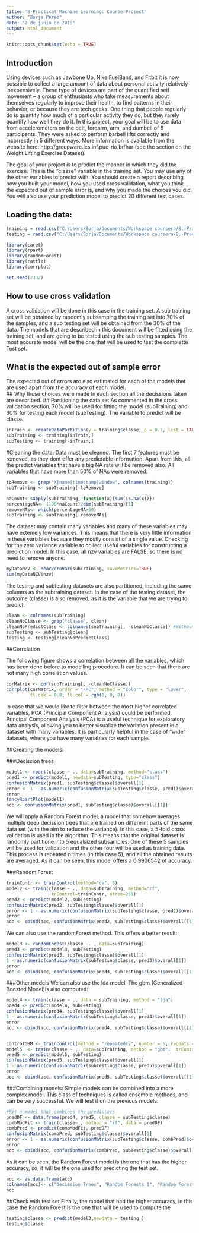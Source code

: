 ```yaml
---
title: '8-Practical Machine Learning: Course Project'
author: "Borja Perez"
date: "2 de junio de 2019"
output: html_document
---
```


```r
knitr::opts_chunk$set(echo = TRUE)
```

## Introduction
Using devices such as Jawbone Up, Nike FuelBand, and Fitbit it is now possible to collect a large amount of data about personal activity relatively inexpensively. These type of devices are part of the quantified self movement – a group of enthusiasts who take measurements about themselves regularly to improve their health, to find patterns in their behavior, or because they are tech geeks. One thing that people regularly do is quantify how much of a particular activity they do, but they rarely quantify how well they do it. In this project, your goal will be to use data from accelerometers on the belt, forearm, arm, and dumbell of 6 participants. They were asked to perform barbell lifts correctly and incorrectly in 5 different ways. More information is available from the website here: http://groupware.les.inf.puc-rio.br/har (see the section on the Weight Lifting Exercise Dataset).


The goal of your project is to predict the manner in which they did the exercise. This is the "classe" variable in the training set. You may use any of the other variables to predict with. You should create a report describing how you built your model, how you used cross validation, what you think the expected out of sample error is, and why you made the choices you did. You will also use your prediction model to predict 20 different test cases.


## Loading the data:
```r
training = read.csv("C:/Users/Borja/Documents/Workspace coursera/8.-Practical_Machine_Learning/FinalCourseProject/pml-training.csv", na.strings=c("NA","#DIV/0!", ""))
testing = read.csv("C:/Users/Borja/Documents/Workspace coursera/8.-Practical_Machine_Learning/FinalCourseProject/pml-testing.csv", na.strings=c("NA","#DIV/0!", ""))

library(caret)
library(rpart)
library(randomForest)
library(rattle)
library(corrplot)

set.seed(2332)
```




## How to use cross validation
A cross validation will be done in this case in the training set. A sub training set will be obtained by randomly subsamping the training set into 70% of the samples, and a sub testing set will be obtained from the 30% of the data. The models that are described in this document will be fitted using the training set, and are going to be tested using the sub testing samples. 
The most accurate model will be the one that will be used to test the complette Test set. 

## What is the expected out of sample error
The expected out of errors are also estimated for each of the models that are used apart from the accuracy of each model.  
## Why those choices were made
In each section all the decissions taken are described. 
## Partitioning the data set
As commented in the cross validation section, 70% will be used for fitting the model (subTraining) and 30% for testing each model (subTesting). The variable to predict will be classe. 
```r
inTrain <- createDataPartition(y = training$classe, p = 0.7, list = FALSE)
subTraining <- training[inTrain,]
subTesting <- training[-inTrain,]
```
#Cleaning the data:
Data must be cleaned. The first 7 features must be removed, as they dont offer any predictable information. Apart from this, all the predict variables that have a big NA rate will be removed also. All variables that have more than 50% of NAs were removed. 


```r
toRemove <- grep("X|name|timestamp|window", colnames(training))
subTraining <- subTraining[-toRemove]

naCount<-sapply(subTraining, function(x){sum(is.na(x))})
percentageNA<- (100*naCount)/dim(subTraining)[1]
removeNAs<- which(percentageNA>50)
subTraining <- subTraining[-removeNAs]
```

The dataset may contain many variables and many of these variables may have extemely low variances. This means that there is very little information in these variables because they mostly consist of a single value. Checking for the zero variance variable to collect useful variables for constructing a prediction model. In this case, all nzv variables are FALSE, so there is no need to remove anyone. 

```r
myDataNZV <- nearZeroVar(subTraining, saveMetrics=TRUE)
sum(myDataNZV$nzv)
```

The testing and subtesting datasets are also partitioned, including the same columns as the subtraining dataset. In the case of the testing dataset, the outcome (classe) is also removed, as it is the variable that we are trying to predict. 
```r
clean <- colnames(subTraining)
cleanNoClasse <- grep("classe", clean)
cleanNoPredictClass <- colnames(subTraining[, -cleanNoClasse]) #Without classe
subTesting <- subTesting[clean]
testing <- testing[cleanNoPredictClass]

```

##Correlation

The following figure shows a correlation between all the variables, which has been done before to modelling procedure. It can be seen that there are not many high correlation values. 
```r
corMatrix <- cor(subTraining[, -cleanNoClasse])
corrplot(corMatrix, order = "FPC", method = "color", type = "lower", 
         tl.cex = 0.8, tl.col = rgb(0, 0, 0))
```

In case that we would like to filter between the most higher correlated variables, PCA (Principal Component Analysis) could be performed. Principal Component Analysis (PCA) is a useful technique for exploratory data analysis, allowing you to better visualize the variation present in a dataset with many variables. It is particularly helpful in the case of "wide" datasets, where you have many variables for each sample.


##Creating the models:


###Decission trees
```r
model1 <- rpart(classe ~ ., data=subTraining, method="class")
pred1 <- predict(model1, newdata=subTesting, type="class")
confusionMatrix(pred1, subTesting$classe)$overall[1]
error <- 1 - as.numeric(confusionMatrix(subTesting$classe, pred1)$overall[1])
error
fancyRpartPlot(model1)
acc <- confusionMatrix(pred1, subTesting$classe)$overall[[1]]
```

We will apply a Random Forest model, a model that somehow averages multiple deep decission trees that are trained on differernt parts of the same data set (with the aim to reduce the variance). In this case, a 5-fold cross validation is used in the algorithm. This means that the original dataset is randomly partitione into 5 equalsized subsamples. One of these 5 samples will be used for validation and the other four will be used as training data. This process is repeated n times (in this case 5), and all the obtained results are averaged. As it can be seen, this model offers a 0.9906542 of accuracy. 

###Random Forest
```r
trainContr <- trainControl(method="cv", 5)
model2 <- train(classe ~ ., data=subTraining, method="rf",
                 trControl=trainContr, ntree=251)
pred2 <- predict(model2, subTesting)
confusionMatrix(pred2, subTesting$classe)$overall[1]
error <- 1 - as.numeric(confusionMatrix(subTesting$classe, pred2)$overall[1])
error
acc <- cbind(acc, confusionMatrix(pred2, subTesting$classe)$overall[[1]])

```

We can also use the randomForest method. This offers a better result:

```r
model3 <- randomForest(classe ~. , data=subTraining)
pred3 <- predict(model3, subTesting)
confusionMatrix(pred3, subTesting$classe)$overall[1]
1 - as.numeric(confusionMatrix(subTesting$classe, pred3)$overall[1])
error
acc <- cbind(acc, confusionMatrix(pred3, subTesting$classe)$overall[[1]])

```

###Other models
We can also use the lda model. The gbm (Generalized Boosted Model)is also computed:

```r

model4 <- train(classe ~ ., data = subTraining, method = "lda")
pred4 <- predict(model4, subTesting)
confusionMatrix(pred4, subTesting$classe)$overall[1]
1 - as.numeric(confusionMatrix(subTesting$classe, pred4)$overall[1])
error
acc <- cbind(acc, confusionMatrix(pred4, subTesting$classe)$overall[[1]])


controlGBM <- trainControl(method = "repeatedcv", number = 5, repeats = 1)
model5  <- train(classe ~ ., data=subTraining, method = "gbm",  trControl = controlGBM, verbose = FALSE)
pred5 <- predict(model5, subTesting)
confusionMatrix(pred5, subTesting$classe)$overall[1]
1 - as.numeric(confusionMatrix(subTesting$classe, pred5)$overall[1])
error
acc <- cbind(acc, confusionMatrix(pred5, subTesting$classe)$overall[[1]])


```
###Combining models:
Simple models can be combined into a more complex model. This class of techniques is called ensemble methods, and can be very successful. We will test it on the previous models:
```r
#Fit a model that combines the predictors
predDF <- data.frame(pred4, pred5, classe = subTesting$classe)
combModFit <- train(classe~., method = "rf", data = predDF)
combPred <- predict(combModFit, predDF)
confusionMatrix(combPred, subTesting$classe)$overall[1]
error <- 1 - as.numeric(confusionMatrix(subTesting$classe, combPred)$overall[1])
error
acc <- cbind(acc, confusionMatrix(combPred, subTesting$classe)$overall[[1]])

```

As it can be seen, the Random Forest model is the one that has the higher accuracy, so, it will be the one used for predicting the test set.
```r
acc <- as.data.frame(acc)
colnames(acc)<- c("Decission Trees", "Random Forests 1", "Random Forests2", "LDA", "GBM", "Combined Method(LDA+GBM)")
acc
```
##Check with test set
Finally, the model that had the higher accuracy, in this case the Random  Forest is the one that will be used to compute the 
```r


testing$classe <- predict(model3,newdata = testing )
testing$classe
```